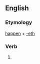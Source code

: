 ==English==

===Etymology===
[[happen]] + [[-eth]]

===Verb===
{{infl|en|verb form}}

# {{archaic third-person singular of|happen}}